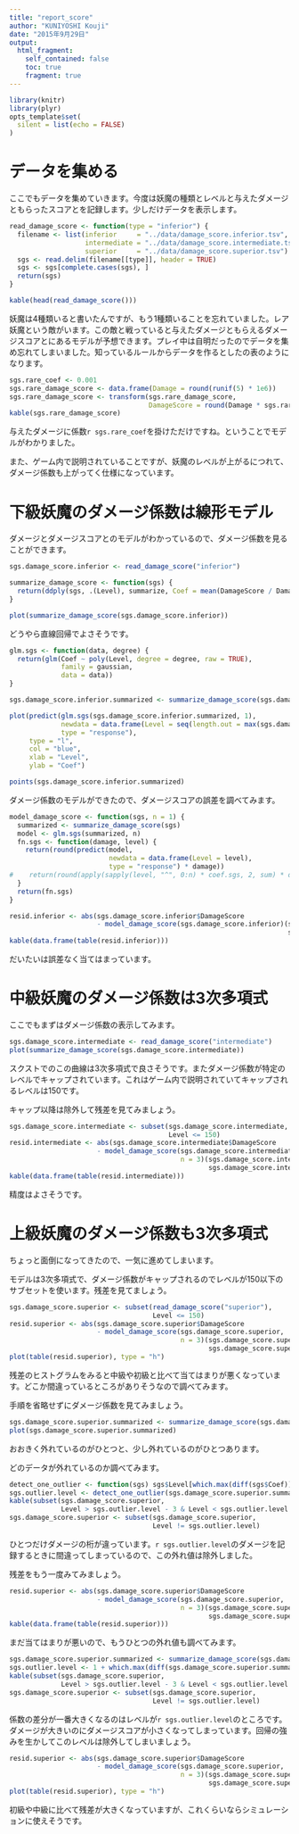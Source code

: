 ```yaml
---
title: "report_score"
author: "KUNIYOSHI Kouji"
date: "2015年9月29日"
output:
  html_fragment:
    self_contained: false
    toc: true
    fragment: true
---
```


``` r
library(knitr)
library(plyr)
opts_template$set(
  silent = list(echo = FALSE)
)
```

データを集める
==============

ここでもデータを集めていきます。今度は妖魔の種類とレベルと与えたダメージともらったスコアとを記録します。少しだけデータを表示します。

``` r
read_damage_score <- function(type = "inferior") {
  filename <- list(inferior     = "../data/damage_score.inferior.tsv",
                   intermediate = "../data/damage_score.intermediate.tsv",
                   superior     = "../data/damage_score.superior.tsv")
  sgs <- read.delim(filename[[type]], header = TRUE)
  sgs <- sgs[complete.cases(sgs), ]
  return(sgs)
}

kable(head(read_damage_score()))
```

妖魔は4種類いると書いたんですが、もう1種類いることを忘れていました。レア妖魔という敵がいます。この敵と戦っていると与えたダメージともらえるダメージスコアとにあるモデルが予想できます。プレイ中は自明だったのでデータを集め忘れてしまいました。知っているルールからデータを作るとしたの表のようになります。

``` r
sgs.rare_coef <- 0.001
sgs.rare_damage_score <- data.frame(Damage = round(runif(5) * 1e6))
sgs.rare_damage_score <- transform(sgs.rare_damage_score,
                                   DamageScore = round(Damage * sgs.rare_coef))
kable(sgs.rare_damage_score)
```

与えたダメージに係数`r sgs.rare_coef`を掛けただけですね。ということでモデルがわかりました。

また、ゲーム内で説明されていることですが、妖魔のレベルが上がるにつれて、ダメージ係数も上がってく仕様になっています。

下級妖魔のダメージ係数は線形モデル
==================================

ダメージとダメージスコアとのモデルがわかっているので、ダメージ係数を見ることができます。

``` r
sgs.damage_score.inferior <- read_damage_score("inferior")

summarize_damage_score <- function(sgs) {
  return(ddply(sgs, .(Level), summarize, Coef = mean(DamageScore / Damage)))
}

plot(summarize_damage_score(sgs.damage_score.inferior))
```

どうやら直線回帰でよさそうです。

``` r
glm.sgs <- function(data, degree) {
  return(glm(Coef ~ poly(Level, degree = degree, raw = TRUE),
             family = gaussian,
             data = data))
}

sgs.damage_score.inferior.summarized <- summarize_damage_score(sgs.damage_score.inferior)

plot(predict(glm.sgs(sgs.damage_score.inferior.summarized, 1),
             newdata = data.frame(Level = seq(length.out = max(sgs.damage_score.inferior.summarized$Level))),
             type = "response"),
     type = "l",
     col = "blue",
     xlab = "Level",
     ylab = "Coef")

points(sgs.damage_score.inferior.summarized)
```

ダメージ係数のモデルができたので、ダメージスコアの誤差を調べてみます。

``` r
model_damage_score <- function(sgs, n = 1) {
  summarized <- summarize_damage_score(sgs)
  model <- glm.sgs(summarized, n)
  fn.sgs <- function(damage, level) {
    return(round(predict(model,
                         newdata = data.frame(Level = level),
                         type = "response") * damage))
#    return(round(apply(sapply(level, "^", 0:n) * coef.sgs, 2, sum) * damage))
  }
  return(fn.sgs)
}

resid.inferior <- abs(sgs.damage_score.inferior$DamageScore
                      - model_damage_score(sgs.damage_score.inferior)(sgs.damage_score.inferior$Damage,
                                                                      sgs.damage_score.inferior$Level))
kable(data.frame(table(resid.inferior)))
```

だいたいは誤差なく当てはまっています。

中級妖魔のダメージ係数は3次多項式
=================================

ここでもまずはダメージ係数の表示してみます。

``` r
sgs.damage_score.intermediate <- read_damage_score("intermediate")
plot(summarize_damage_score(sgs.damage_score.intermediate))
```

スクストでのこの曲線は3次多項式で良さそうです。またダメージ係数が特定のレベルでキャップされています。これはゲーム内で説明されていてキャップされるレベルは150です。

キャップ以降は除外して残差を見てみましょう。

``` r
sgs.damage_score.intermediate <- subset(sgs.damage_score.intermediate,
                                        Level <= 150)
resid.intermediate <- abs(sgs.damage_score.intermediate$DamageScore
                      - model_damage_score(sgs.damage_score.intermediate,
                                           n = 3)(sgs.damage_score.intermediate$Damage,
                                                  sgs.damage_score.intermediate$Level))
kable(data.frame(table(resid.intermediate)))
```

精度はよさそうです。

上級妖魔のダメージ係数も3次多項式
=================================

ちょっと面倒になってきたので、一気に進めてしまいます。

モデルは3次多項式で、ダメージ係数がキャップされるのでレベルが150以下のサブセットを使います。残差を見てましょう。

``` r
sgs.damage_score.superior <- subset(read_damage_score("superior"),
                                    Level <= 150)
resid.superior <- abs(sgs.damage_score.superior$DamageScore
                      - model_damage_score(sgs.damage_score.superior,
                                           n = 3)(sgs.damage_score.superior$Damage,
                                                  sgs.damage_score.superior$Level))
plot(table(resid.superior), type = "h")
```

残差のヒストグラムをみると中級や初級と比べて当てはまりが悪くなっています。どこか間違っているところがありそうなので調べてみます。

手順を省略せずにダメージ係数を見てみましょう。

``` r
sgs.damage_score.superior.summarized <- summarize_damage_score(sgs.damage_score.superior)
plot(sgs.damage_score.superior.summarized)
```

おおきく外れているのがひとつと、少し外れているのがひとつあります。

どのデータが外れているのか調べてみます。

``` r
detect_one_outlier <- function(sgs) sgs$Level[which.max(diff(sgs$Coef)) + 1]
sgs.outlier.level <- detect_one_outlier(sgs.damage_score.superior.summarized)
kable(subset(sgs.damage_score.superior,
             Level > sgs.outlier.level - 3 & Level < sgs.outlier.level + 3))
sgs.damage_score.superior <- subset(sgs.damage_score.superior,
                                    Level != sgs.outlier.level)
```

ひとつだけダメージの桁が違っています。`r sgs.outlier.level`のダメージを記録するときに間違ってしまっているので、この外れ値は除外しました。

残差をもう一度みてみましょう。

``` r
resid.superior <- abs(sgs.damage_score.superior$DamageScore
                      - model_damage_score(sgs.damage_score.superior,
                                           n = 3)(sgs.damage_score.superior$Damage,
                                                  sgs.damage_score.superior$Level))
kable(data.frame(table(resid.superior)))
```

まだ当てはまりが悪いので、もうひとつの外れ値も調べてみます。

``` r
sgs.damage_score.superior.summarized <- summarize_damage_score(sgs.damage_score.superior)
sgs.outlier.level <- 1 + which.max(diff(sgs.damage_score.superior.summarized$Coef))
kable(subset(sgs.damage_score.superior,
             Level > sgs.outlier.level - 3 & Level < sgs.outlier.level + 3))
sgs.damage_score.superior <- subset(sgs.damage_score.superior,
                                    Level != sgs.outlier.level)
```

係数の差分が一番大きくなるのはレベルが`r sgs.outlier.level`のところです。ダメージが大きいのにダメージスコアが小さくなってしまっています。回帰の強みを生かしてこのレベルは除外してしまいましょう。

``` r
resid.superior <- abs(sgs.damage_score.superior$DamageScore
                      - model_damage_score(sgs.damage_score.superior,
                                           n = 3)(sgs.damage_score.superior$Damage,
                                                  sgs.damage_score.superior$Level))
plot(table(resid.superior), type = "h")
```

初級や中級に比べて残差が大きくなっていますが、これくらいならシミュレーションに使えそうです。
